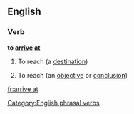 ==English==

===Verb===
'''to [[arrive]] [[at]]'''

# To reach (a [[destination]])
# {{idiom}} To reach (an [[objective]] or [[conclusion]])

[[Category:English phrasal verbs]]

[[fr:arrive at]]